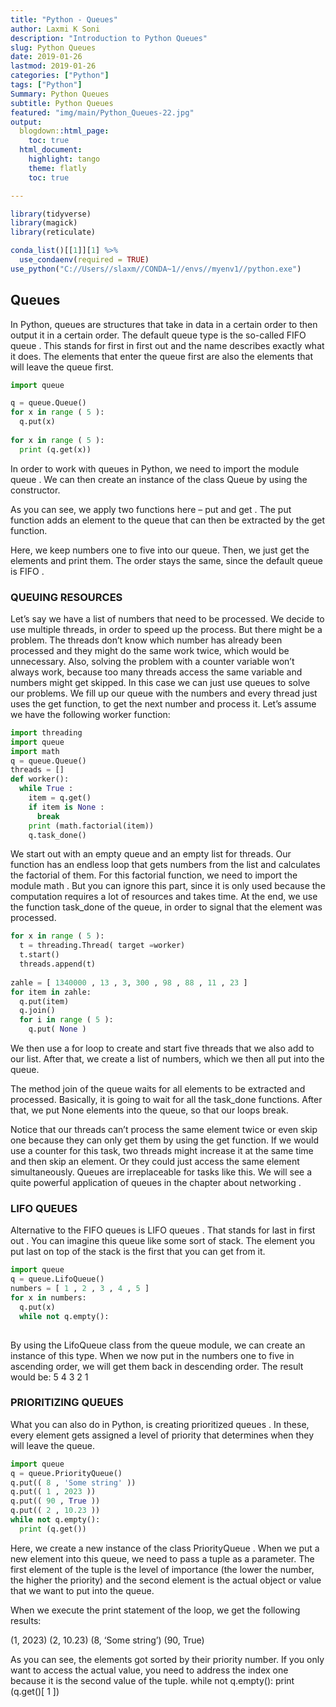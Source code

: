 ```yaml
---
title: "Python - Queues"
author: Laxmi K Soni 
description: "Introduction to Python Queues"
slug: Python Queues
date: 2019-01-26
lastmod: 2019-01-26
categories: ["Python"]
tags: ["Python"]
Summary: Python Queues
subtitle: Python Queues
featured: "img/main/Python_Queues-22.jpg"
output:
  blogdown::html_page:
    toc: true
  html_document:
    highlight: tango
    theme: flatly
    toc: true

---
```



```r
library(tidyverse)
library(magick)
library(reticulate)

conda_list()[[1]][1] %>% 
  use_condaenv(required = TRUE)
use_python("C://Users//slaxm//CONDA~1//envs//myenv1//python.exe")

```

## Queues

In Python, queues are structures that take in data in a certain order to then output it in a certain order. The default queue type is the so-called FIFO queue . This stands for first in first out and the name describes exactly what it does. The elements that enter the queue first are also the elements that will leave the queue first.

```python
import queue

q = queue.Queue()
for x in range ( 5 ):
  q.put(x)
  
for x in range ( 5 ):
  print (q.get(x))
```

In order to work with queues in Python, we need to import the module queue . We can then create an instance of the class Queue by using the constructor.

As you can see, we apply two functions here – put and get . The put function adds an element to the queue that can then be extracted by the get function.

Here, we keep numbers one to five into our queue. Then, we just get the elements and print them. The order stays the same, since the default queue is FIFO .


### QUEUING RESOURCES

Let’s say we have a list of numbers that need to be processed. We decide to use multiple threads, in order to speed up the process. But there might be a problem. The threads don’t know which number has already been processed and they might do the same work twice, which would be unnecessary. Also, solving the problem with a counter variable won’t always work, because too many threads access the same variable and numbers might get skipped.
In this case we can just use queues to solve our problems. We fill up our queue with the numbers and every thread just uses the get function, to get the next number and process it.
Let’s assume we have the following worker function:

```python
import threading
import queue
import math
q = queue.Queue()
threads = []
def worker():
  while True :
    item = q.get()
    if item is None :
      break
    print (math.factorial(item))
    q.task_done()
```

We start out with an empty queue and an empty list for threads. Our function has an endless loop that gets numbers from the list and calculates the factorial of them. For this factorial function, we need to import the module math . But you can ignore this part, since it is only used because the computation requires a lot of resources and takes time. At the end, we use the function task_done of the queue, in order to signal that the element was processed.

```python
for x in range ( 5 ):
  t = threading.Thread( target =worker)
  t.start()
  threads.append(t)
  
zahle = [ 1340000 , 13 , 3, 300 , 98 , 88 , 11 , 23 ]
for item in zahle:
  q.put(item)
  q.join()
  for i in range ( 5 ):
    q.put( None )
```

We then use a for loop to create and start five threads that we also add to our list. After that, we create a list of numbers, which we then all put into the queue.

The method join of the queue waits for all elements to be extracted and processed. Basically, it is going to wait for all the task_done functions. After that, we put None elements into the queue, so that our loops break.

Notice that our threads can’t process the same element twice or even skip one because they can only get them by using the get function.
If we would use a counter for this task, two threads might increase it at the same time and then skip an element. Or they could just access the same element simultaneously. Queues are irreplaceable for tasks like this. We will see a quite powerful application of queues in the chapter about networking .


### LIFO QUEUES

Alternative to the FIFO queues is LIFO queues . That stands for last in first out . You can imagine this queue like some sort of stack. The element you put last on top of the stack is the first that you can get from it.

```python
import queue
q = queue.LifoQueue()
numbers = [ 1 , 2 , 3 , 4 , 5 ]
for x in numbers:
  q.put(x)
  while not q.empty():
                                                                                                                                                                                      print (q.get())
```
By using the LifoQueue class from the queue module, we can create an instance of this type. When we now put in the numbers one to five in ascending order, we will get them back in descending order.
The result would be:
5  4  3  2  1


### PRIORITIZING QUEUES

What you can also do in Python, is creating prioritized queues . In these, every element gets assigned a level of priority that determines when they will leave the queue.

```python
import queue
q = queue.PriorityQueue()
q.put(( 8 , 'Some string' ))
q.put(( 1 , 2023 ))
q.put(( 90 , True ))
q.put(( 2 , 10.23 ))
while not q.empty():
  print (q.get())
```

Here, we create a new instance of the class PriorityQueue . When we put a new element into this queue, we need to pass a tuple as a parameter. The first element of the tuple is the level of importance (the lower the number, the higher the priority) and the second element is the actual object or value that we want to put into the queue.

When we execute the print statement of the loop, we get the following results:

(1, 2023)
(2, 10.23)
(8, 'Some string')
(90, True)

As you can see, the elements got sorted by their priority number. If you only want to access the actual value, you need to address the index one because it is the second value of the tuple.
while not q.empty():
print (q.get()[ 1 ])

